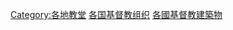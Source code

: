 {{Commons category|Churches by country}}
{{Categories by country|nocat}}

[[Category:各地教堂|Category:各地教堂]]
[[Category:各国基督教组织|]]
[[Category:各國基督教建築物|]]